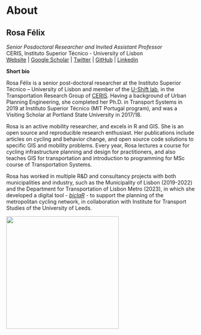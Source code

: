 # About {.unnumbered}

## Rosa Félix {.unnumbered}

*Senior Posdoctoral Researcher and Invited Assistant Professor*\
CERIS, Instituto Superior Técnico - University of Lisbon\
[Website](http://www.rosafelix.bike/) \| [Google Scholar](https://scholar.google.com/citations?hl=en&pli=1&authuser=1&user=weLjCZUAAAAJ) \| [Twitter](https://x.com/rosamfelix/) \| [GitHub](https://github.com/temospena) \| [Linkedin](https://www.linkedin.com/in/rosamfelix/)

**Short bio**

Rosa Félix is a senior post-doctoral researcher at the Instituto Superior Técnico – University of Lisbon and member of the [U-Shift lab](https://ushift.tecnico.ulisboa.pt), in the Transportation Research Group of [CERIS](https://ceris.pt).
Having a background of Urban Planning Engineering, she completed her Ph.D. in Transport Systems in 2019 at Instituto Superior Técnico (MIT Portugal program), and was a Visiting Scholar at Portland State University in 2017/18.

Rosa is an active mobility researcher, and excels in R and GIS.
She is an open source and reproducible research enthusiast.
Her publications include articles on cycling and behavior change, and open source code solutions to specific GIS and mobility problems.
Every year, Rosa lectures a course for cycling infrastructure planning and design for practitioners, and also teaches GIS for transportation and introduction to programming for MSc course of Transportation Systems. 

Rosa has worked in multiple R&D and consultancy projects with both municipalities and industry, such as the Municipality of Lisbon (2019-2022) and the Department for Transportation of Lisbon Metro (2023), in which she developed a digital tool - [*biclaR*](https://biclar.tmlmobilidade.pt) - to support the planning of the metropolitan cycling network, in collaboration with Institute for Transport Studies of the University of Leeds.

![](images/rosa_greencap2000.jpg){fig-align="center" width="300"}
